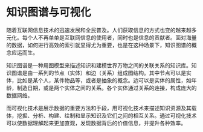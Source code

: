 

<Meta title="Aoviz/知识图谱与可视化"  />

# 知识图谱与可视化

随着互联网信息技术的迅速发展和全民普及。人们获取信息的方式也变的越来越多元化。每个人不再单单是互联网信息的使用者，同时也是信息的贡献者。面对海量的数据，如何进行高效的索引就显得尤为重要，也是在这种场景下，知识图谱的概念应运而生。

知识图谱是一种用图模型来描述知识和建模世界万物之间的关联关系的知识库。知识图谱是由一系列的节点（实体）和边（关系）组成图结构。其中节点可以是实体，比如是某个人，某件物品等，或者是抽象的概念。边可以是实体的属性，如年龄，制造日期，或是两个实体之间的关系。各个实体通过关系的连接，构成庞大的数据网络。

而可视化技术是展示数据的重要方法和手段，用可视化技术来描述知识资源及其载体，挖掘、分析、构建、绘制和显示知识及它们之间的相互关系。通过可视化技术可以使数据理解起来更加直观，发现数据背后的价值信息，并提升各种效率。